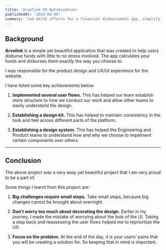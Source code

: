 ```yaml
---
title: 'Arvolink UX Optimization'
publishedAt: '2024-04-09'
summary: 'Led UX/UI efforts for a financial disbursement app, simplifying complex user journeys and emphasizing functional, problem-focused design over aesthetics.'
---
```


## Background

**Arvolink** is a simple yet beautiful application that was created to help users disburse funds with little to no stress involved. The app calculates your funds and disburses them exactly the way you choose to.

I was responsible for the product design and UX/UI experience for the website.

I have listed some key achievements below:

1. **Implemented several user flows.**
This has helped our team establish more structure to how we conduct our work and allow other teams to easily understand the design.

2. **Establishing a design kit.**
This has helped to maintain consistency in the look and feel across different parts of the platform.

3. **Establishing a design system.**
This has helped the Engineering and Product teams to understand how and why we choose to implement certain components over others.

---

## Conclusion

The above project was a very easy yet beautiful project that I am very proud to be a part of.

Some things I learnt from this project are:

1. **Big challenges require small steps.**
Take small steps, because big changes cannot be brought about overnight.

2. **Don’t worry too much about decorating the design.**
Earlier in my journey, I made the mistake of worrying about the look of the UI. Taking a step back and reassessing the user flows helped me to reprioritize the UX.

3. **Focus on the problem.**
At the end of the day, it is your users’ pains that you will be creating a solution for. So keeping that in mind is important.